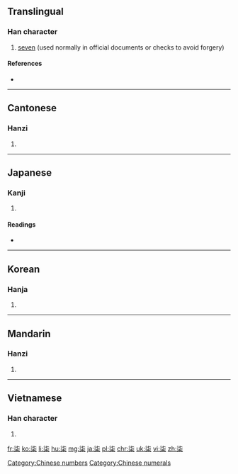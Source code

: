 {{also|漆}}
==Translingual==

===Han character===
{{Han char|rn=75|rad=木|as=05|sn=9|four=3490<sub>4</sub>|canj=水心木 (EPD), X水心木 (XEPD)|ids=⿱[[氵]]⿰[[七]][[木]]}}

# [[seven]] (used normally in official documents or checks to avoid forgery)

====References====
* {{Han ref|kx=0519.030|dkj=14620|dj=0907.020|hdz=21188.060|uh=67D2|ud=26578|bh=AC6D|bd=44141}}

[[Category:Chinese numbers]]
[[Category:Chinese numerals]]

----

==Cantonese==

===Hanzi===
{{yue-hanzi|jyut=[[cat1]]|y=chat1}}

# {{defn|lang=yue|sort=木05}}

----

==Japanese==

===Kanji===
{{ja-kanji|grade=|rs=木05}}

# {{defn|lang=ja|sort=木05}}

====Readings====
* {{ja-readings|on=[[しつ]] (shitsu), [[しち]] (shichi)|kun=[[うるし]] (urushi)}}

----

==Korean==

===Hanja===
{{ko-hanja|hangeul=칠|eumhun=|rv=chil|mr=ch'il|y=chil}}

# {{defn|lang=ko|sort=木05}}

----

==Mandarin==

===Hanzi===
{{cmn-hanzi|pin=[[jiǎ]] ([[jia3]]), [[qī]] ([[qi1]]), [[yā]] ([[ya1]])|wg=chia<sup>3</sup>, ch'i<sup>1</sup>, ya<sup>1</sup>}}

# {{defn|lang=cmn|sort=木05}}

----

==Vietnamese==

===Han character===
{{vi-hantu|[[thất]]|rs=木05}}

# {{defn|lang=vi|sort=木05}}

[[fr:柒]]
[[ko:柒]]
[[li:柒]]
[[hu:柒]]
[[mg:柒]]
[[ja:柒]]
[[pl:柒]]
[[chr:柒]]
[[uk:柒]]
[[vi:柒]]
[[zh:柒]]